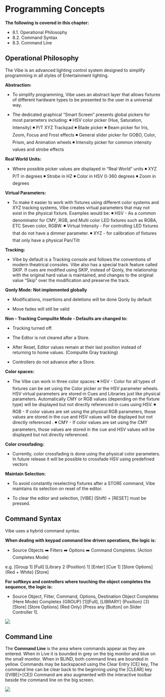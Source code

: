 # Programming Concepts


**The following is covered in this chapter:**

-  8.1. Operational Philosophy
-  8.2. Command Syntax
-  8.3. Command Line


## Operational Philosophy

The Vibe is an advanced lighting control system designed to simplify programming in all styles of Entertainment lighting.

**Abstraction:**

-   To simplify programming, Vibe uses an abstract layer that allows fixtures of different hardware types to be presented to the user in a universal way.
    
-   The dedicated graphical "Smart Screen" presents global pickers for most parameters including: ◾ HSV color picker (Hue, Saturation, Intensity) 
◾ P/T XYZ Trackpad 
◾ Blade picker 
◾ Beam picker for Iris, Zoom, Focus and Frost effects 
◾ General slider picker for GOBO, Color, Prism, and Animation wheels 
◾ Intensity picker for common intensity values and strobe effects
    

**Real World Units:**

-   Where possible picker values are displayed in "Real World" units 
◾ XYZ P/T in degrees 
◾ Strobe in HZ 
◾ Color in HSV 0-360 degrees 
◾ Zoom in degrees
    

**Virtual Parameters:**

-   To make it easier to work with fixtures using different color systems and XYZ tracking systems, Vibe creates virtual parameters that may not exist in the physical fixture. Examples would be: 
◾ HSV - As a common denominator for CMY, RGB, and Multi color LED fixtures such as RGBA, ETC Seven color, RGBW. 
◾ Virtual Intensity - For controlling LED fixtures that do not have a dimmer parameter. 
◾ XYZ - for calibration of fixtures that only have a physical Pan/Tilt
    

**Tracking:**

-   Vibe by default is a Tracking console and follows the conventions of modern theatrical consoles. Vibe also has a special track feature called SKIP. If cues are modified using SKIP, instead of Qonly, the relationship with the original hard value is maintained, and changes to the original value "Skip" over the modification and preserve the track.
    

**Qonly Mode: Not implemented globally**

-   Modifications, insertions and deletions will be done Qonly by default
    
-   Move fades will still be valid
    

**Non - Tracking Compulite Mode - Defaults are changed to:**

-   Tracking turned off.
    
-   The Editor is not cleared after a Store.
    
-   After Reset, Editor values remain at their last position instead of returning to home values. (Compulite Gray tracking)
    
-   Controllers do not advance after a Store.
    

**Color spaces:**

-   The Vibe can work in three color spaces: 
◾ HSV - Color for all types of fixtures can be set using the Color picker or the HSV parameter wheels. HSV virtual parameters are stored in Cues and Libraries just like physical parameters. Automatically CMY or RGB values (depending on the fixture type) will be displayed but not directly referenced in cues using HSV.
◾ RGB - If color values are set using the physical RGB parameters, those values are stored in the cue and HSV values will be displayed but not directly referenced .
◾ CMY - If color values are set using the CMY parameters, those values are stored in the cue and HSV values will be displayed but not directly referenced.
    

**Color crossfading:**

-   Currently, color crossfading is done using the physical color parameters. In future release it will be possible to crossfade HSV using predefined vectors
    

**Maintain Selection:**

-   To avoid constantly reselecting fixtures after a STORE command, Vibe maintains its selection on reset of the editor.
    
-   To clear the editor and selection, [VIBE] (Shift) + [RESET] must be pressed.

## Command Syntax

Vibe uses a hybrid command syntax.

**When dealing with keypad command line driven operations, the logic is:**

-   Source Objects ➡️ Filters ➡️ Options ➡️ Command Completes. (Action Completes Mode)
    

e.g. [Group 1] [Full] [Library 2 (Position) 1] [Enter] [Cue 1] [Store Options] {Red + White} [Store]

**For softkeys and controllers where touching the object completes the sequence, the logic is:**

-   Source Object, Filter, Command, Options, Destination Object Completes (Here Mode) Completes {GROUP} [1][Full], [LIBRARY] {Position} [3] [Store] [Store Options] {Red Only} [Press any [Button] on Slider Controller 1].

![](https://files.gitbook.com/v0/b/gitbook-x-prod.appspot.com/o/spaces%2F3kS90tLsADGm1ocbe7q9%2Fuploads%2FJjGqf0ZKvNgbMmWYyefp%2Fimage.png?alt=media&token=14f9265e-0c0f-4b32-bca5-85052fd5265a)

## Command Line

The **Command Line** is the area where commands appear as they are entered. When in Live it is bounded in grey on the big monitor and blue on the small monitor. When in BLIND, both command lines are bounded in yellow. Commands may be backspaced using the Clear Entry [CE] key, The command line can be clear back to the beginning using the [CLEAR] key ([VIBE]+[CE]) Command are also augmented with the interactive toolbar beside the command line on the big screen.

![](https://files.gitbook.com/v0/b/gitbook-x-prod.appspot.com/o/spaces%2F3kS90tLsADGm1ocbe7q9%2Fuploads%2Fk0i46P1yhl6uOnIPJeA4%2Fimage.png?alt=media&token=53c13b51-105e-47fe-946e-bb66bb26c64e)